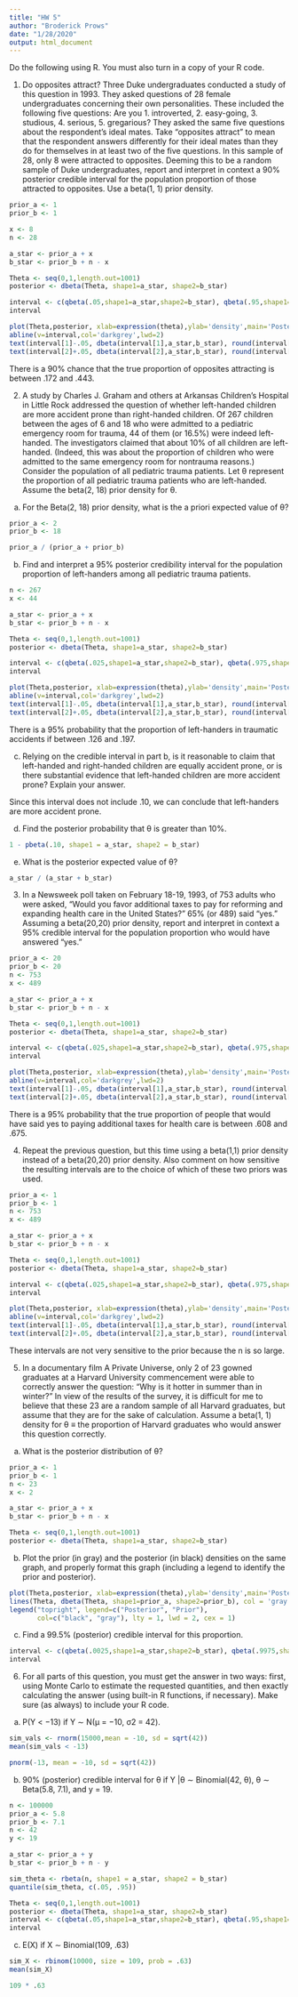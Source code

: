 ```yaml
---
title: "HW 5"
author: "Broderick Prows"
date: "1/28/2020"
output: html_document
---
```


Do the following using R. You must also turn in a copy of your R code.

(1) Do opposites attract? Three Duke undergraduates conducted a study of this question in 1993. They asked questions of 28 female undergraduates concerning their own personalities. These included the following five questions: Are you 1. introverted, 2. easy-going, 3. studious, 4. serious, 5. gregarious? They asked the same five questions about the respondent’s ideal mates. Take “opposites attract” to mean that the respondent answers differently for their ideal mates than they do for themselves in at least two of the five questions. In this sample of 28, only 8 were attracted to opposites. Deeming this to be a random sample of Duke undergraduates, report and interpret in context a 90% posterior credible interval for the population proportion of those attracted to opposites. Use a beta(1, 1) prior density.
```r
prior_a <- 1
prior_b <- 1

x <- 8
n <- 28

a_star <- prior_a + x
b_star <- prior_b + n - x

Theta <- seq(0,1,length.out=1001)
posterior <- dbeta(Theta, shape1=a_star, shape2=b_star)

interval <- c(qbeta(.05,shape1=a_star,shape2=b_star), qbeta(.95,shape1=a_star,shape2=b_star))
interval
```

```r
plot(Theta,posterior, xlab=expression(theta),ylab='density',main='Posterior',type='l',lwd=2)
abline(v=interval,col='darkgrey',lwd=2)
text(interval[1]-.05, dbeta(interval[1],a_star,b_star), round(interval[1], 3))
text(interval[2]+.05, dbeta(interval[2],a_star,b_star), round(interval[2], 3))
```

There is a 90% chance that the true proportion of opposites attracting is between .172 and .443.

(2) A study by Charles J. Graham and others at Arkansas Children’s Hospital in Little Rock addressed the question of whether left-handed children are more accident prone than right-handed children. Of 267 children between the ages of 6 and 18 who were admitted to a pediatric emergency room for trauma, 44 of them (or 16.5%) were indeed left-handed. The investigators claimed that about 10% of all children are left-handed. (Indeed, this was about the proportion of children who were admitted to the same emergency room for nontrauma reasons.) Consider the population of all pediatric trauma patients. Let θ represent the proportion of all pediatric trauma patients who are left-handed. Assume the beta(2, 18) prior density for θ.
(a) For the Beta(2, 18) prior density, what is the a priori expected value of θ?
```r
prior_a <- 2
prior_b <- 18

prior_a / (prior_a + prior_b)
```

(b) Find and interpret a 95% posterior credibility interval for the population proportion of left-handers among all pediatric trauma patients.
```r
n <- 267
x <- 44

a_star <- prior_a + x
b_star <- prior_b + n - x

Theta <- seq(0,1,length.out=1001)
posterior <- dbeta(Theta, shape1=a_star, shape2=b_star)

interval <- c(qbeta(.025,shape1=a_star,shape2=b_star), qbeta(.975,shape1=a_star,shape2=b_star))
interval
```

```r
plot(Theta,posterior, xlab=expression(theta),ylab='density',main='Posterior',type='l',lwd=2)
abline(v=interval,col='darkgrey',lwd=2)
text(interval[1]-.05, dbeta(interval[1],a_star,b_star), round(interval[1], 3))
text(interval[2]+.05, dbeta(interval[2],a_star,b_star), round(interval[2], 3))
```

There is a 95% probability that the proportion of left-handers in traumatic accidents if between .126 and .197. 

(c) Relying on the credible interval in part b, is it reasonable to claim that left-handed and right-handed children are equally accident prone, or is there substantial evidence that left-handed children are more accident prone? Explain your answer.

Since this interval does not include .10, we can conclude that left-handers are more accident prone.

(d) Find the posterior probability that θ is greater than 10%.
```r
1 - pbeta(.10, shape1 = a_star, shape2 = b_star)
```

(e) What is the posterior expected value of θ?
```r
a_star / (a_star + b_star)
```

(3) In a Newsweek poll taken on February 18-19, 1993, of 753 adults who were asked, “Would you favor additional taxes to pay for reforming and expanding health care in the United States?” 65% (or 489) said “yes.” Assuming a beta(20,20) prior density, report and interpret in context a 95% credible interval for the population proportion who would have answered “yes.”
```r
prior_a <- 20
prior_b <- 20
n <- 753
x <- 489

a_star <- prior_a + x
b_star <- prior_b + n - x

Theta <- seq(0,1,length.out=1001)
posterior <- dbeta(Theta, shape1=a_star, shape2=b_star)

interval <- c(qbeta(.025,shape1=a_star,shape2=b_star), qbeta(.975,shape1=a_star,shape2=b_star))
interval
```

```r
plot(Theta,posterior, xlab=expression(theta),ylab='density',main='Posterior',type='l',lwd=2)
abline(v=interval,col='darkgrey',lwd=2)
text(interval[1]-.05, dbeta(interval[1],a_star,b_star), round(interval[1], 3))
text(interval[2]+.05, dbeta(interval[2],a_star,b_star), round(interval[2], 3))
```

There is a 95% probability that the true proportion of people that would have said yes to paying additional taxes for health care is between .608 and .675.

(4) Repeat the previous question, but this time using a beta(1,1) prior density instead of a beta(20,20) prior density. Also comment on how sensitive the resulting intervals are to the choice of which of these two priors was used.
```r
prior_a <- 1
prior_b <- 1
n <- 753
x <- 489

a_star <- prior_a + x
b_star <- prior_b + n - x

Theta <- seq(0,1,length.out=1001)
posterior <- dbeta(Theta, shape1=a_star, shape2=b_star)

interval <- c(qbeta(.025,shape1=a_star,shape2=b_star), qbeta(.975,shape1=a_star,shape2=b_star))
interval
```

```r
plot(Theta,posterior, xlab=expression(theta),ylab='density',main='Posterior',type='l',lwd=2)
abline(v=interval,col='darkgrey',lwd=2)
text(interval[1]-.05, dbeta(interval[1],a_star,b_star), round(interval[1], 3))
text(interval[2]+.05, dbeta(interval[2],a_star,b_star), round(interval[2], 3))
```

These intervals are not very sensitive to the prior because the n is so large.

(5) In a documentary film A Private Universe, only 2 of 23 gowned graduates at a Harvard University commencement were able to correctly answer the question: “Why is it hotter in summer than in winter?” In view of the results of the survey, it is difficult for me to believe that these 23 are a random sample of all Harvard graduates, but assume that they are for the sake of calculation. Assume a beta(1, 1) density for θ ≡ the proportion of Harvard graduates who would answer this question correctly.
(a) What is the posterior distribution of θ?
```r
prior_a <- 1
prior_b <- 1
n <- 23
x <- 2

a_star <- prior_a + x
b_star <- prior_b + n - x

Theta <- seq(0,1,length.out=1001)
posterior <- dbeta(Theta, shape1=a_star, shape2=b_star)

```


(b) Plot the prior (in gray) and the posterior (in black) densities on the same graph, and properly format this graph (including a legend to identify the prior and posterior).
```r
plot(Theta,posterior, xlab=expression(theta),ylab='density',main='Posterior',type='l',lwd=2)
lines(Theta, dbeta(Theta, shape1=prior_a, shape2=prior_b), col = 'gray')
legend("topright", legend=c("Posterior", "Prior"),
       col=c("black", "gray"), lty = 1, lwd = 2, cex = 1)
```

(c) Find a 99.5% (posterior) credible interval for this proportion.
```r
interval <- c(qbeta(.0025,shape1=a_star,shape2=b_star), qbeta(.9975,shape1=a_star,shape2=b_star))
interval
```

(6) For all parts of this question, you must get the answer in two ways: first, using Monte Carlo to estimate the requested quantities, and then exactly calculating the answer (using built-in R functions, if necessary). Make sure (as always) to include your R code.
(a) P(Y < −13) if Y ∼ N(µ = −10, σ2 = 42).
```r
sim_vals <- rnorm(15000,mean = -10, sd = sqrt(42))
mean(sim_vals < -13)
```

```r
pnorm(-13, mean = -10, sd = sqrt(42))
```


(b) 90% (posterior) credible interval for θ if Y |θ ∼ Binomial(42, θ), θ ∼ Beta(5.8, 7.1), and y = 19.
```r
n <- 100000
prior_a <- 5.8
prior_b <- 7.1
n <- 42
y <- 19

a_star <- prior_a + y
b_star <- prior_b + n - y

sim_theta <- rbeta(n, shape1 = a_star, shape2 = b_star)
quantile(sim_theta, c(.05, .95))
```

```r
Theta <- seq(0,1,length.out=1001)
posterior <- dbeta(Theta, shape1=a_star, shape2=b_star)
interval <- c(qbeta(.05,shape1=a_star,shape2=b_star), qbeta(.95,shape1=a_star,shape2=b_star))
interval
```


(c) E(X) if X ∼ Binomial(109, .63)
```r
sim_X <- rbinom(10000, size = 109, prob = .63)
mean(sim_X)
```

```r
109 * .63
```




